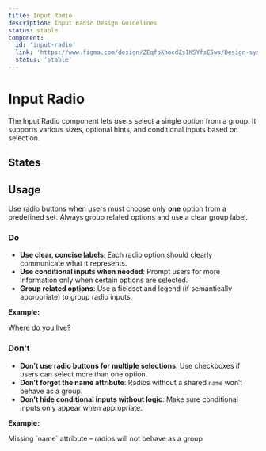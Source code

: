 ```yaml
---
title: Input Radio
description: Input Radio Design Guidelines
status: stable
component:
  id: 'input-radio'
  link: 'https://www.figma.com/design/ZEqfpXhocdZs1K5YfsE5ws/Design-system?node-id=5205-2026&t=sOPBcSILxOa8Sc8a-4'
  status: 'stable'
---
```


# Input Radio

The Input Radio component lets users select a single option from a group. It supports various sizes, optional hints, and conditional inputs based on selection.

<Section current="design">

<ComponentPreview>
  <InputRadio label="Radio" value="radio-value" />
</ComponentPreview>
<FigmaPreviewButton href="https://www.figma.com/design/ZEqfpXhocdZs1K5YfsE5ws/Design-system?node-id=5205-2026&t=sOPBcSILxOa8Sc8a-4" />

## States

<ComponentPreviewLayout>
  <ComponentPreviewItem className="w-52">
    <InputRadio label="Radio" value="radio-value" />
  </ComponentPreviewItem>
  <ComponentPreviewItem className="w-52">
    <InputRadio label="Radio" value="radio-with-foucs" autoFocus />
  </ComponentPreviewItem>
  <ComponentPreviewItem className="w-52">
    <InputRadio
      defaultChecked
      label="Radio"
      value="radio-with-default-checked"
    />
  </ComponentPreviewItem>
</ComponentPreviewLayout>

## Usage

Use radio buttons when users must choose only **one** option from a predefined set. Always group related options and use a clear group label.

### Do

- **Use clear, concise labels**: Each radio option should clearly communicate what it represents.
- **Use conditional inputs when needed**: Prompt users for more information only when certain options are selected.
- **Group related options**: Use a fieldset and legend (if semantically appropriate) to group radio inputs.

**Example:**

<ComponentContainer>
  <FormField>
    <FormFieldLabel>Where do you live?</FormFieldLabel>
    <InputRadioGroup groupId="city">
      <InputRadio label="Dublin" value="dublin" />
      <InputRadio label="Cork" value="cork" />
      <InputRadio label="Galway" value="galway" />
    </InputRadioGroup>
  </FormField>
</ComponentContainer>

### Don't

- **Don’t use radio buttons for multiple selections**: Use checkboxes if users can select more than one option.
- **Don’t forget the name attribute**: Radios without a shared `name` won’t behave as a group.
- **Don’t hide conditional inputs without logic**: Make sure conditional inputs only appear when appropriate.

**Example:**

<ComponentContainer>
  <div className="flex flex-col gap-4">
    <InputRadio label="No group name" />
    <div className="gi-text-sm gi-text-gray-600">
      Missing `name` attribute – radios will not behave as a group
    </div>
  </div>
</ComponentContainer>

</Section>
